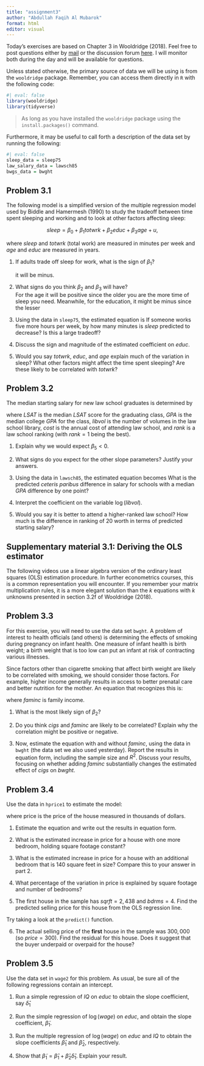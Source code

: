```yaml
---
title: "assignment3"
author: "Abdullah Faqih Al Mubarok"
format: html
editor: visual
---
```


Today's exercises are based on Chapter 3 in Wooldridge (2018). Feel free to post questions either by [mail](mailto:cep@ifro.ku.dk) or the discussion forum [here](https://ucph.padlet.org/carlemilpless/questions-ehvgql4yj517uhb3). I will monitor both during the day and will be available for questions.

Unless stated otherwise, the primary source of data we will be using is from the `wooldridge` package. Remember, you can access them directly in `R` with the following code:

```r
#| eval: false
library(wooldridge)
library(tidyverse)
```

> As long as you have installed the `wooldridge` package using the `install.packages()` command.

Furthermore, it may be useful to call forth a description of the data set by running the following:

```r
#| eval: false
sleep_data = sleep75
law_salary_data = lawsch85
bwgs_data = bwght
```

## Problem 3.1

The following model is a simplified version of the multiple regression model used by Biddle and Hamermesh (1990) to study the tradeoff between time spent sleeping and working and to look at other factors affecting sleep:

$$ sleep = \beta_0 + \beta_1 totwrk + \beta_2 educ + \beta_3 age + u,$$

where $sleep$ and $totwrk$ (total work) are measured in minutes per week and $age$ and $educ$ are measured in years.

1.  If adults trade off sleep for work, what is the sign of $\beta_1$?

    it will be minus.

2.  What signs do you think $\beta_2$ and $\beta_3$ will have?\
    For the age it will be positive since the older you are the more time of sleep you need. Meanwhile, for the education, it might be minus since the lesser

3.  Using the data in `sleep75`, the estimated equation is \begin{align} \widehat{sleep} &= 3,638.25 - .148 totwrk -11.3 educ + 2.20 age \\
    n &= 706, R^2 = .113
    \end{align} If someone works five more hours per week, by how many minutes is $sleep$ predicted to decrease? Is this a large tradeoff?

4.  Discuss the sign and magnitude of the estimated coefficient on $educ$.

5.  Would you say $totwrk$, $educ$, and $age$ explain much of the variation in sleep? What other factors might affect the time spent sleeping? Are these likely to be correlated with $totwrk$?

## Problem 3.2

The median starting salary for new law school graduates is determined by

```{=tex}
\begin{align}
    \log(salary) = \beta_0 + \beta_1 LSAT + \beta_2 GPA + \beta_3 \log(libvol) + \beta_4 \log(cost) + \beta_5 rank + u,
\end{align}
```
where $LSAT$ is the median $LSAT$ score for the graduating class, $GPA$ is the median college $GPA$ for the class, $libvol$ is the number of volumes in the law school library, $cost$ is the annual cost of attending law school, and $rank$ is a law school ranking (with $rank = 1$ being the best).

1.  Explain why we would expect $\beta_5 < 0$.

2.  What signs do you expect for the other slope parameters? Justify your answers.

3.  Using the data in `lawsch85`, the estimated equation becomes \begin{align}
    \widehat{\log(salary)} &= 8.34 + .0047 LSAT + .248 GPA + .095 \log(libvol) \\
                        &+.038 \log(cost) -.0033 rank \\
                        n&=136, R^2 = .842
    \end{align} What is the predicted *ceteris paribus* difference in salary for schools with a median $GPA$ difference by one point?

4.  Interpret the coefficient on the variable $\log(libvol)$.

5.  Would you say it is better to attend a higher-ranked law school? How much is the difference in ranking of 20 worth in terms of predicted starting salary?

## Supplementary material 3.1: Deriving the OLS estimator

The following videos use a linear algebra version of the ordinary least squares (OLS) estimation procedure. In further econometrics courses, this is a common representation you will encounter. If you remember your matrix multiplication rules, it is a more elegant solution than the $k$ equations with $k$ unknowns presented in section 3.2f of Wooldridge (2018).

## Problem 3.3

For this exercise, you will need to use the data set `bwght`. A problem of interest to health officials (and others) is determining the effects of smoking during pregnancy on infant health. One measure of infant health is birth weight; a birth weight that is too low can put an infant at risk of contracting various illnesses.

Since factors other than cigarette smoking that affect birth weight are likely to be correlated with smoking, we should consider those factors. For example, higher income generally results in access to better prenatal care and better nutrition for the mother. An equation that recognizes this is:

```{=tex}
\begin{align}
bwght = \beta_0 + \beta_1 cigs + \beta_2 faminc + u,
\end{align}
```
where $faminc$ is family income.

1.  What is the most likely sign of $\beta_2$?

2.  Do you think $cigs$ and $faminc$ are likely to be correlated? Explain why the correlation might be positive or negative.

3.  Now, estimate the equation with and without $faminc$, using the data in `bwght` (the data set we also used yesterday). Report the results in equation form, including the sample size and $R^2$. Discuss your results, focusing on whether adding $faminc$ substantially changes the estimated effect of $cigs$ on $bwght$.

## Problem 3.4

Use the data in `hprice1` to estimate the model:

```{=tex}
\begin{align}
price = \beta_0 + \beta_1 sqrft + \beta_2 bdrms + u,
\end{align}
```
where price is the price of the house measured in thousands of dollars.

1.  Estimate the equation and write out the results in equation form.

2.  What is the estimated increase in price for a house with one more bedroom, holding square footage constant?

3.  What is the estimated increase in price for a house with an additional bedroom that is 140 square feet in size? Compare this to your answer in part 2.

4.  What percentage of the variation in price is explained by square footage and number of bedrooms?

5.  The first house in the sample has $sqrft = 2,438$ and $bdrms = 4$. Find the predicted selling price for this house from the OLS regression line.

::: callout-tip
Try taking a look at the `predict()` function.
:::

6.  The actual selling price of the **first** house in the sample was $300,000$ (so $price = 300$). Find the residual for this house. Does it suggest that the buyer underpaid or overpaid for the house?

## Problem 3.5

Use the data set in `wage2` for this problem. As usual, be sure all of the following regressions contain an intercept.

1.  Run a simple regression of $IQ$ on $educ$ to obtain the slope coefficient, say $\widehat{\delta}_1$

2.  Run the simple regression of $\log(wage)$ on $educ$, and obtain the slope coefficient, $\tilde{\beta}_1$.

3.  Run the multiple regression of $\log(wage)$ on $educ$ and $IQ$ to obtain the slope coefficients $\widehat{\beta}_1$ and $\widehat{\beta}_2$, respectively.

4.  Show that $\tilde{\beta}_1 = \widehat{\beta}_1 + \widehat{\beta}_2 \widehat{\delta}_1$. Explain your result.
